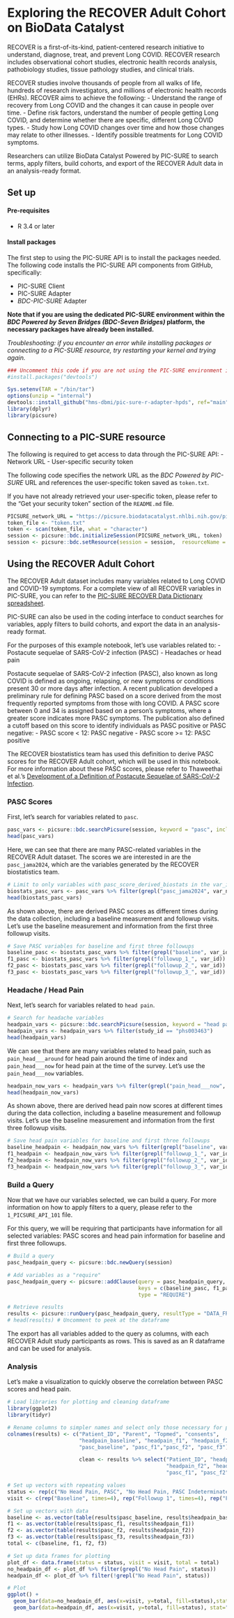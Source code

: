 # Exploring the RECOVER Adult Cohort on BioData Catalyst

RECOVER is a first-of-its-kind, patient-centered research initiative to understand, diagnose, treat, and prevent Long COVID. RECOVER research includes observational cohort studies, electronic health records analysis, pathobiology studies, tissue pathology studies, and clinical trials.

RECOVER studies involve thousands of people from all walks of life, hundreds of research investigators, and millions of electronic health records (EHRs). RECOVER aims to achieve the following:
-   Understand the range of recovery from Long COVID and the changes it can cause in people over time.
-   Define risk factors, understand the number of people getting Long COVID, and determine whether there are specific, different Long COVID types.
-   Study how Long COVID changes over time and how those changes may relate to other illnesses.
-   Identify possible treatments for Long COVID symptoms.

Researchers can utilize BioData Catalyst Powered by PIC-SURE to search terms, apply filters, build cohorts, and export of the RECOVER Adult data in an analysis-ready format.

## Set up

#### Pre-requisites

-   R 3.4 or later

#### Install packages

The first step to using the PIC-SURE API is to install the packages needed. The following code installs the PIC-SURE API components from GitHub, specifically:

-   PIC-SURE Client
-   PIC-SURE Adapter
-   *BDC-PIC-SURE* Adapter

**Note that if you are using the dedicated PIC-SURE environment within the *BDC Powered by Seven Bridges (BDC-Seven Bridges)* platform, the necessary packages have already been installed.**

*Troubleshooting: if you encounter an error while installing packages or connecting to a PIC-SURE resource, try restarting your kernel and trying again.*

```r
### Uncomment this code if you are not using the PIC-SURE environment in *BDC-Seven Bridges*, or if you do not have all the necessary dependencies installed.
#install.packages("devtools")
```

```r
Sys.setenv(TAR = "/bin/tar")
options(unzip = "internal")
devtools::install_github("hms-dbmi/pic-sure-r-adapter-hpds", ref="main", force=T, quiet=FALSE)
library(dplyr)
library(picsure)
```
## Connecting to a PIC-SURE resource

The following is required to get access to data through the PIC-SURE API: 
- Network URL
- User-specific security token

The following code specifies the network URL as the *BDC Powered by PIC-SURE* URL and references the user-specific token saved as `token.txt`.

If you have not already retrieved your user-specific token, please refer to the "Get your security token" section of the `README.md` file.

```r
PICSURE_network_URL = "https://picsure.biodatacatalyst.nhlbi.nih.gov/picsure"
token_file <- "token.txt"
token <- scan(token_file, what = "character")
session <- picsure::bdc.initializeSession(PICSURE_network_URL, token)
session <- picsure::bdc.setResource(session = session,  resourceName = "AUTH")
```

## Using the RECOVER Adult Cohort
The RECOVER Adult dataset includes many variables related to Long COVID and COVID-19 symptoms. For a complete view of all RECOVER variables in PIC-SURE, you can refer to the [PIC-SURE RECOVER Data Dictionary spreadsheet](https://docs.google.com/spreadsheets/d/1A-BGTOjEgaPRG0KqSNWLuFFHMRkflSMh4Y_wYL2AGag/edit?usp=sharing).

PIC-SURE can also be used in the coding interface to conduct searches for variables, apply filters to build cohorts, and export the data in an analysis-ready format.

For the purposes of this example notebook, let's use variables related to:
- Postacute sequelae of SARS-CoV-2 infection (PASC)
- Headaches or head pain

Postacute sequelae of SARS-CoV-2 infection (PASC), also known as long COVID is defined as ongoing, relapsing, or new symptoms or conditions present 30 or more days after infection. A recent publication developed a preliminary rule for defining PASC based on a score derived from the most frequently reported symptoms from those with long COVID. A PASC score between 0 and 34 is assigned based on a person's symptoms, where a greater score indicates more PASC symptoms. The publication also defined a cutoff based on this score to identify individuals as PASC positive or PASC negative:
- PASC score < 12: PASC negative
- PASC score >= 12: PASC positive

The RECOVER biostatistics team has used this definition to derive PASC scores for the RECOVER Adult cohort, which will be used in this notebook. For more information about these PASC scores, please refer to Thaweethai et al.'s [Development of a Definition of Postacute Sequelae of SARS-CoV-2 Infection](https://jamanetwork.com/journals/jama/fullarticle/2805540).

### PASC Scores
First, let's search for variables related to `pasc`.
```r
pasc_vars <- picsure::bdc.searchPicsure(session, keyword = "pasc", includeValues = TRUE)
head(pasc_vars)
```

Here, we can see that there are many PASC-related variables in the RECOVER Adult dataset. The scores we are interested in are the `pasc_jama2024`, which are the variables generated by the RECOVER biostatistics team.
```r
# Limit to only variables with pasc_score_derived_biostats in the var_id
biostats_pasc_vars <- pasc_vars %>% filter(grepl("pasc_jama2024", var_name))
head(biostats_pasc_vars)
```

As shown above, there are derived PASC scores as different times during the data collection, including a baseline measurement and followup visits. Let's use the baseline measurement and information from the first three followup visits.
```r
# Save PASC variables for baseline and first three followups
baseline_pasc <- biostats_pasc_vars %>% filter(grepl("baseline", var_id)) %>% pull(name)
f1_pasc <- biostats_pasc_vars %>% filter(grepl("followup_1_", var_id)) %>% pull(name)
f2_pasc <- biostats_pasc_vars %>% filter(grepl("followup_2_", var_id)) %>% pull(name)
f3_pasc <- biostats_pasc_vars %>% filter(grepl("followup_3_", var_id)) %>% pull(name)
```

### Headache / Head Pain
Next, let's search for variables related to `head pain`.
```r
# Search for headache variables
headpain_vars <- picsure::bdc.searchPicsure(session, keyword = "head pain", includeValues = TRUE)
headpain_vars <- headpain_vars %>% filter(study_id == "phs003463")
head(headpain_vars)
```

We can see that there are many variables related to head pain, such as `pain_head___around` for head pain around the time of index and `pain_head___now` for head pain at the time of the survey. Let's use the `pain_head___now` variables.
```r
headpain_now_vars <- headpain_vars %>% filter(grepl("pain_head___now", var_id))
head(headpain_now_vars)
```

As shown above, there are derived head pain now scores at different times during the data collection, including a baseline measurement and followup visits. Let's use the baseline measurement and information from the first three followup visits.
```r
# Save head pain variables for baseline and first three followups
baseline_headpain <- headpain_now_vars %>% filter(grepl("baseline", var_id)) %>% pull(name)
f1_headpain <- headpain_now_vars %>% filter(grepl("followup_1_", var_id)) %>% pull(name)
f2_headpain <- headpain_now_vars %>% filter(grepl("followup_2_", var_id)) %>% pull(name)
f3_headpain <- headpain_now_vars %>% filter(grepl("followup_3_", var_id)) %>% pull(name)
```

### Build a Query
Now that we have our variables selected, we can build a query. For more information on how to apply filters to a query, please refer to the `1_PICSURE_API_101` file.

For this query, we will be requiring that participants have information for all selected variables: PASC scores and head pain information for baseline and first three followups.
```r
# Build a query
pasc_headpain_query <- picsure::bdc.newQuery(session)

# Add variables as a "require"
pasc_headpain_query <- picsure::addClause(query = pasc_headpain_query,
                                          keys = c(baseline_pasc, f1_pasc, f2_pasc, f3_pasc, baseline_headpain, f1_headpain, f2_headpain, f3_headpain),
                                          type = "REQUIRE")
```

```r
# Retrieve results
results <- picsure::runQuery(pasc_headpain_query, resultType = "DATA_FRAME")
# head(results) # Uncomment to peek at the dataframe
```

The export has all variables added to the query as columns, with each RECOVER Adult study participants as rows. This is saved as an R dataframe and can be used for analysis.

### Analysis
Let's make a visualization to quickly observe the correlation between PASC scores and head pain. 
```r
# Load libraries for plotting and cleaning dataframe
library(ggplot2)
library(tidyr)
```

```r
# Rename columns to simpler names and select only those necessary for plotting\n",
colnames(results) <- c("Patient_ID", "Parent", "Topmed", "consents",
                       "headpain_baseline", "headpain_f1", "headpain_f2", "headpain_f3",
                       "pasc_baseline", "pasc_f1","pasc_f2", "pasc_f3")

                       clean <- results %>% select("Patient_ID", "headpain_baseline", "headpain_f1",
                                                   "headpain_f2", "headpain_f3", "pasc_baseline",
                                                   "pasc_f1", "pasc_f2", "pasc_f3")
```

```r
  
# Set up vectors with repeating values
status <- rep(c("No Head Pain, PASC", "No Head Pain, PASC Indeterminate", "Head Pain, PASC", "Head Pain, PASC Indeterminate"), times=4)
visit <- c(rep("Baseline", times=4), rep("Followup 1", times=4), rep("Followup 2", times=4), rep("Followup 3", times=4))

# Set up vectors with data
baseline <- as.vector(table(results$pasc_baseline, results$headpain_baseline))
f1 <- as.vector(table(results$pasc_f1, results$headpain_f1))
f2 <- as.vector(table(results$pasc_f2, results$headpain_f2))
f3 <- as.vector(table(results$pasc_f3, results$headpain_f3))
total <- c(baseline, f1, f2, f3)

# Set up data frames for plotting
plot_df <- data.frame(status = status, visit = visit, total = total)
no_headpain_df <- plot_df %>% filter(grepl("No Head Pain", status))
headpain_df <- plot_df %>% filter(!grepl("No Head Pain", status))

# Plot
ggplot() + 
  geom_bar(data=no_headpain_df, aes(x=visit, y=total, fill=status),stat = "identity", just = 1, width = 0.4) +
  geom_bar(data=headpain_df, aes(x=visit, y=total, fill=status), stat="identity", just=0, width = 0.4)
```

